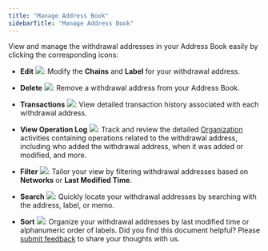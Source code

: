 ```yaml
---
title: "Manage Address Book"
sidebarTitle: "Manage Address Book"
---
```


View and manage the withdrawal addresses in your Address Book easily by clicking the corresponding icons:

- **Edit** <img src="/en/images/common/icon_edit.svg" className="icon"/>: Modify the **Chains** and **Label** for your withdrawal address.

- **Delete** <img src="/en/images/common/icon_delete.svg" className="icon"/>: Remove a withdrawal address from your Address Book.

- **Transactions** <img src="/en/images/common/icon_view_transactions.svg" className="icon"/>: View detailed transaction history associated with each withdrawal address.

- **View Operation Log** <img src="/en/images/common/icon_view_operation_log.svg" className="icon"/>: Track and review the detailed [Organization](/en/portal/organization/introduction) activities containing operations related to the withdrawal address, including who added the withdrawal address, when it was added or modified, and more.

- **Filter** <img src="/en/images/common/icon_filter.svg" className="icon"/>: Tailor your view by filtering withdrawal addresses based on **Networks** or **Last Modified Time**.

- **Search** <img src="/en/images/common/icon_search.svg" className="icon"/>: Quickly locate your withdrawal addresses by searching with the address, label, or memo.

- **Sort** <img src="/en/images/common/icon_sort.svg" className="icon"/>: Organize your withdrawal addresses by last modified time or alphanumeric order of labels.
<Tip>Did you find this document helpful? Please [submit feedback](https://forms.zohopublic.com/cobo/form/DocumentFeedbackForm/formperma/QvLOhxJv1_JMsJ-1dleZ8Itb_7rzN-LtgvsDdxosoVI?referrername=manuals) to share your thoughts with us.</Tip>